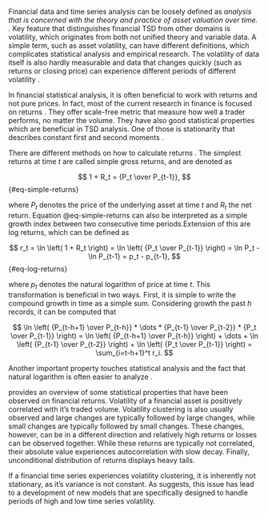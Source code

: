 Financial data and time series analysis can be loosely defined as *analysis that is concerned with the theory and 
practice of asset valuation over time.* \parencite[Chap. 1]{tsay_analysis_2005}. Key feature that distinguishes 
financial TSD from other domains is volatility, which originates from both not unified theory and variable data.
A simple term, such as asset volatility, can have different definitions, which complicates statistical analysis
and empirical research. The volatility of data itself is also hardly measurable and data that changes quickly
(such as returns or closing price) can experience different periods of different volatility 
\parencite[Chap. 1]{tsay_analysis_2005}.

In financial statistical analysis, it is often beneficial to work with returns and not pure prices. In fact, most of
the current research in finance is focused on returns \parencite[Chap. 1]{tsay_analysis_2005}. They offer
scale-free metric that measure how well a trader performs, no matter the volume. They have also good statistical
properties which are beneficial in TSD analysis. One of those is stationarity that describes constant first and 
second moments \parencite[Chap. 1.4]{campbell_econometrics_1998}.

There are different methods on how to calculate returns \parencite[Chap. 1.1]{tsay_analysis_2005}. The simplest
returns at time $t$ are called simple gross returns, and are denoted as

$$
1 + R_t = {P_t \over P_{t-1}},
$$ {#eq-simple-returns}

where $P_t$ denotes the price of the underlying asset at time $t$ and $R_t$ the net return. Equation @eq-simple-returns
can also be interpreted as a simple growth index between two consecutive time periods.Extension of this are log 
returns, which can be defined as

$$
r_t =
\ln \left( 1 + R_t \right) =
\ln \left( {P_t \over P_{t-1}} \right) =
\ln P_t - \ln P_{t-1} = p_t - p_{t-1},
$$ {#eq-log-returns}

where $p_t$ denotes the natural logarithm of price at time $t$. This transformation is beneficial in two ways. First,
it is simple to write the compound growth in time as a simple sum. Considering growth the past $h$ records, it can
be computed that

$$
\ln \left( {P_{t-h+1} \over P_{t-h}} * \dots * {P_{t-1} \over P_{t-2}} * {P_t \over P_{t-1}} \right) =
\ln \left( {P_{t-h+1} \over P_{t-h}} \right) + \dots + \ln \left( {P_{t-1} \over P_{t-2}} \right) + \ln \left( {P_t \over P_{t-1}} \right) =
\sum_{i=t-h+1}^t r_i.
$$

Another important property touches statistical analysis and the fact that natural logarithm is often easier to analyze
\parencite[Chap. 1.1]{tsay_analysis_2005}.

\parencite[Chap. 1]{teyssiere_volatility_2007} provides an overview of some statistical properties that have been
observed on financial returns. Volatility of a financial asset is positively correlated with it's traded volume.
Volatility clustering is also usually observed and large changes are typically followed by large changes, while
small changes are typically followed by small changes. These changes, however, can be in a different direction and
relatively high returns or losses can be observed together. While these returns are typically not correlated, their
absolute value experiences autocorrelation with slow decay. Finally, unconditional distribution of returns displays
heavy tails.

If a financial time series experiences volatility clustering, it is inherently not stationary, as it's variance
is not constant. As \parencite[Chap. 1]{teyssiere_volatility_2007} suggests, this issue has lead to a development
of new models that are specifically designed to handle periods of high and low time series volatility.
